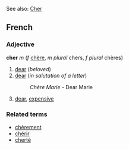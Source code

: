 See also: [[Cher]]

==French==
===Adjective===
'''cher''' ''m'' (''f'' [[chère]], ''m plural'' chers, ''f plural'' chères)

#[[dear]] (''beloved'')
#[[dear]] (''in salutation of a letter'')
#:''Chère Marie'' - Dear Marie
#[[dear]], [[expensive]]

===Related terms===
*[[chèrement]]
*[[chérir]]
*[[cherté]]